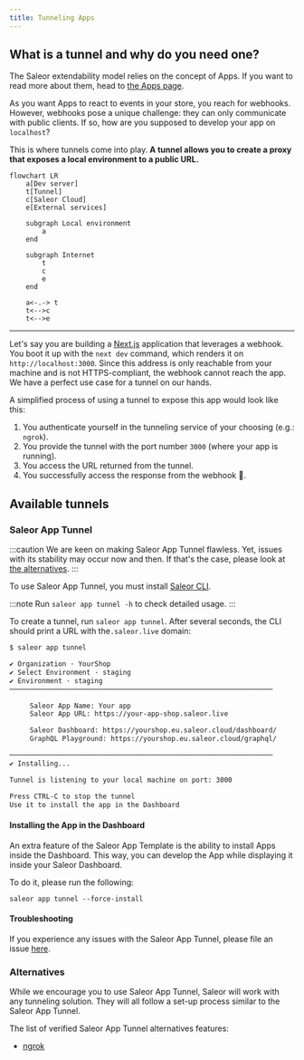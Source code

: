 ```yaml
---
title: Tunneling Apps
---
```


## What is a tunnel and why do you need one?

The Saleor extendability model relies on the concept of Apps. If you want to read more about them, head to [the Apps page](developer/extending/apps/key-concepts.mdx).

As you want Apps to react to events in your store, you reach for webhooks. However, webhooks pose a unique challenge: they can only communicate with public clients. If so, how are you supposed to develop your app on `localhost`?

This is where tunnels come into play. **A tunnel allows you to create a proxy that exposes a local environment to a public URL.**

```mermaid
flowchart LR
    a[Dev server]
    t[Tunnel]
    c[Saleor Cloud]
    e[External services]

    subgraph Local environment
        a
    end

    subgraph Internet
        t
        c
        e
    end

    a<-.-> t
    t<-->c
    t<-->e
```

---

Let's say you are building a [Next.js](https://nextjs.org/) application that leverages a webhook. You boot it up with the `next dev` command, which renders it on `http://localhost:3000`. Since this address is only reachable from your machine and is not HTTPS-compliant, the webhook cannot reach the app. We have a perfect use case for a tunnel on our hands.

A simplified process of using a tunnel to expose this app would look like this:

1. You authenticate yourself in the tunneling service of your choosing (e.g.: `ngrok`).
2. You provide the tunnel with the port number `3000` (where your app is running).
3. You access the URL returned from the tunnel.
4. You successfully access the response from the webhook 🎉.

## Available tunnels

### Saleor App Tunnel

:::caution
We are keen on making Saleor App Tunnel flawless. Yet, issues with its stability may occur now and then. If that's the case, please look at [the alternatives](#alternatives).
:::

To use Saleor App Tunnel, you must install [Saleor CLI](https://www.npmjs.com/package/@saleor/cli).

:::note
Run `saleor app tunnel -h` to check detailed usage.
:::

To create a tunnel, run `saleor app tunnel`. After several seconds, the CLI should print a URL with the`.saleor.live` domain:

```bash
$ saleor app tunnel

✔ Organization · YourShop
✔ Select Environment · staging
✔ Environment · staging
─────────────────────────────────────────────────────────────────

     Saleor App Name: Your app
     Saleor App URL: https://your-app-shop.saleor.live

     Saleor Dashboard: https://yourshop.eu.saleor.cloud/dashboard/
     GraphQL Playground: https://yourshop.eu.saleor.cloud/graphql/

─────────────────────────────────────────────────────────────────
✔ Installing...

Tunnel is listening to your local machine on port: 3000

Press CTRL-C to stop the tunnel
Use it to install the app in the Dashboard

```

#### Installing the App in the Dashboard

An extra feature of the Saleor App Template is the ability to install Apps inside the Dashboard. This way, you can develop the App while displaying it inside your Saleor Dashboard.

To do it, please run the following:

```
saleor app tunnel --force-install
```

#### Troubleshooting

If you experience any issues with the Saleor App Tunnel, please file an issue [here](https://github.com/saleor/saleor-cli/issues/new?assignees=&labels=bug,tunnel&template=cli-bug-report.md&title=).

### Alternatives

While we encourage you to use Saleor App Tunnel, Saleor will work with any tunneling solution. They will all follow a set-up process similar to the Saleor App Tunnel.

The list of verified Saleor App Tunnel alternatives features:

- [ngrok](https://ngrok.com/)
